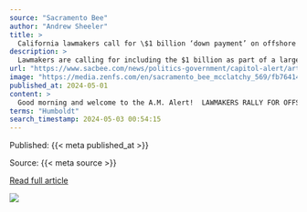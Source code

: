```yaml
---
source: "Sacramento Bee"
author: "Andrew Sheeler"
title: >
  California lawmakers call for \$1 billion ‘down payment’ on offshore wind energy infrastructure
description: >
  Lawmakers are calling for including the $1 billion as part of a larger climate bond which may go before voters in November.
url: "https://www.sacbee.com/news/politics-government/capitol-alert/article288153140.html"
image: "https://media.zenfs.com/en/sacramento_bee_mcclatchy_569/fb76414f5c5440d649e868de995adb99"
published_at: 2024-05-01
content: >
  Good morning and welcome to the A.M. Alert!  LAWMAKERS RALLY FOR OFFSHORE WIND INFRASTRUCTURE  If theres one thing Assemblyman Rick Chavez Zbur, D-West Hollywood, wanted the public to take away from … [+3683 chars]
terms: "Humboldt"
search_timestamp: 2024-05-03 00:54:15
---
```



Published: {{< meta published_at >}}


Source: {{< meta source >}}


[Read full article]({{< meta url >}}){target='_blank'}



![](`r rmarkdown::metadata$image[1]`)
